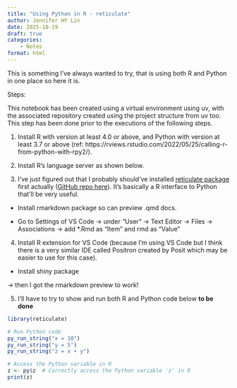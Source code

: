 ```yaml
---
title: "Using Python in R - reticulate"
author: Jennifer HY Lin
date: 2025-10-19
draft: true
categories: 
    - Notes
format: html
---
```


This is something I've always wanted to try, that is using both R and Python in one place so here it is. 

Steps:

This notebook has been created using a virtual environment using uv, with the associated repository created using the project structure from uv too. This step has been done prior to the executions of the following steps.

1. Install R with version at least 4.0 or above, and Python with version at least 3.7 or above (ref: https://rviews.rstudio.com/2022/05/25/calling-r-from-python-with-rpy2/).

2. Install R's language server as shown below.

3. I've just figured out that I probably should've installed [reticulate package](https://rstudio.github.io/reticulate/) first actually ([GitHub repo here](https://github.com/rstudio/reticulate/)). It's basically a R interface to Python that'll be very useful.

* Install rmarkdown package so can preview .qmd docs.

* Go to Settings of VS Code -> under "User" -> Text Editor -> Files -> Associations -> add *.Rmd as "Item" and rmd as "Value"

4. Install R extension for VS Code (because I'm using VS Code but I think there is a very similar IDE called Positron created by Posit which may be easier to use for this case).

* Install shiny package

-> then I got the rmarkdown preview to work!

5. I'll have to try to show and run both R and Python code below **to be done**

```r
library(reticulate)
```

```r
# Run Python code
py_run_string("x = 10")
py_run_string("y = 5")
py_run_string("z = x + y")

# Access the Python variable in R
z <- py$z  # Correctly access the Python variable 'z' in R
print(z)
```

